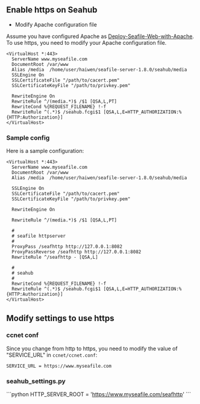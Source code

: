 == Enable https on Seahub ==
* Modify Apache configuration file

Assume you have configured Apache as [[Deploy-Seafile-Web-with-Apache]]. To use https, you need to modify your Apache configuration file.
<pre>
<VirtualHost *:443>
  ServerName www.myseafile.com
  DocumentRoot /var/www
  Alias /media  /home/user/haiwen/seafile-server-1.8.0/seahub/media
  SSLEngine On 
  SSLCertificateFile "/path/to/cacert.pem" 
  SSLCertificateKeyFile "/path/to/privkey.pem"

  RewriteEngine On
  RewriteRule ^/(media.*)$ /$1 [QSA,L,PT]
  RewriteCond %{REQUEST_FILENAME} !-f
  RewriteRule ^(.*)$ /seahub.fcgi$1 [QSA,L,E=HTTP_AUTHORIZATION:%{HTTP:Authorization}]
</VirtualHost>
</pre>

=== Sample config ===

Here is a sample configuration:

<pre>
<VirtualHost *:443>
  ServerName www.myseafile.com
  DocumentRoot /var/www
  Alias /media  /home/user/haiwen/seafile-server-1.8.0/seahub/media

  SSLEngine On 
  SSLCertificateFile "/path/to/cacert.pem" 
  SSLCertificateKeyFile "/path/to/privkey.pem"

  RewriteEngine On

  RewriteRule ^/(media.*)$ /$1 [QSA,L,PT]

  #
  # seafile httpserver
  #
  ProxyPass /seafhttp http://127.0.0.1:8082
  ProxyPassReverse /seafhttp http://127.0.0.1:8082
  RewriteRule ^/seafhttp - [QSA,L]

  #
  # seahub
  #
  RewriteCond %{REQUEST_FILENAME} !-f
  RewriteRule ^(.*)$ /seahub.fcgi$1 [QSA,L,E=HTTP_AUTHORIZATION:%{HTTP:Authorization}]
</VirtualHost>
</pre>

== Modify settings to use https ==

=== ccnet conf ===

Since you change from http to https, you need to modify the value of "SERVICE_URL" in <code>ccnet/ccnet.conf</code>:
<pre>
SERVICE_URL = https://www.myseafile.com
</pre>

=== seahub_settings.py ===

```python
HTTP_SERVER_ROOT = 'https://www.myseafile.com/seafhttp'
```
